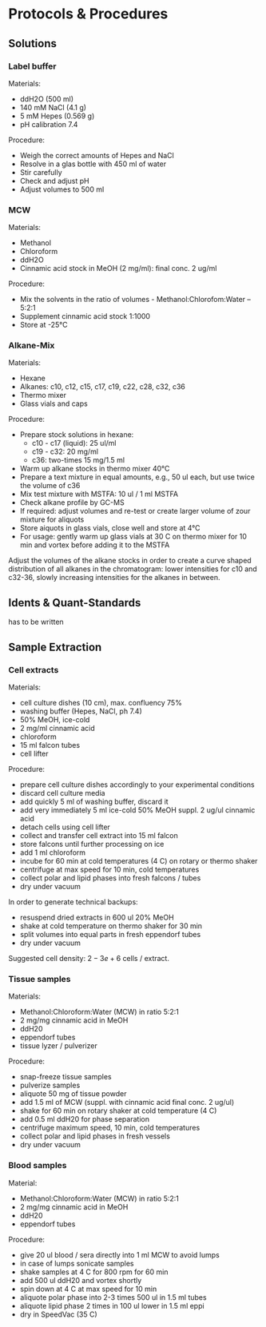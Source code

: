 # Protocols \& Procedures

## Solutions{#solutions}
### Label buffer{#washingbuffer}

Materials:

* ddH2O (500 ml)
* 140 mM NaCl (4.1 g)
* 5 mM Hepes (0.569 g)
* pH calibration 7.4

Procedure:

* Weigh the correct amounts of Hepes and NaCl
* Resolve in a glas bottle with 450 ml of water
* Stir carefully
* Check and adjust pH
* Adjust volumes to 500 ml

### MCW{#mcw}

Materials:

* Methanol
* Chloroform
* ddH2O
* Cinnamic acid stock in MeOH (2 mg/ml): final conc. 2 ug/ml

Procedure:

* Mix the solvents in the ratio of volumes - Methanol:Chlorofom:Water -- 5:2:1
* Supplement cinnamic acid stock 1:1000
* Store at -25&deg;C

### Alkane-Mix{#alkanemix}

Materials:

* Hexane
* Alkanes: c10, c12, c15, c17, c19, c22, c28, c32, c36
* Thermo mixer
* Glass vials and caps

Procedure:

* Prepare stock solutions in hexane:
  + c10 - c17 (liquid): 25 ul/ml
  + c19 - c32: 20 mg/ml
  + c36: two-times 15 mg/1.5 ml
* Warm up alkane stocks in thermo mixer 40&deg;C
* Prepare a text mixture in equal amounts, e.g., 50 ul each, but use twice the volume of c36
* Mix test mixture with MSTFA: 10 ul / 1 ml MSTFA
* Check alkane profile by GC-MS
* If required: adjust volumes and re-test or create larger volume of zour mixture for aliquots
* Store aiquots in glass vials, close well and store at 4&deg;C
* For usage: gently warm up glass vials at 30 C on thermo mixer for 10 min and vortex before adding it to the MSTFA

Adjust the volumes of the alkane stocks in order to create a curve shaped distribution of all alkanes in the chromatogram: lower intensities for c10 and c32-36, slowly increasing intensities for the alkanes in between.

## Idents \& Quant-Standards

has to be written


## Sample Extraction
### Cell extracts

Materials:

- cell culture dishes (10 cm), max. confluency 75\%
- washing buffer (Hepes, NaCl, ph 7.4)
- 50\% MeOH, ice-cold
- 2 mg/ml cinnamic acid
- chloroform
- 15 ml falcon tubes
- cell lifter

Procedure:

- prepare cell culture dishes accordingly to your experimental conditions
- discard cell culture media
- add quickly 5 ml of washing buffer, discard it
- add very immediately 5 ml ice-cold 50\% MeOH suppl. 2 ug/ul cinnamic acid
- detach cells using cell lifter
- collect and transfer cell extract into 15 ml falcon
- store falcons until further processing on ice
- add 1 ml chloroform
- incube for 60 min at cold temperatures (4 C) on rotary or thermo shaker
- centrifuge at max speed for 10 min, cold temperatures
- collect polar and lipid phases into fresh falcons / tubes
- dry under vacuum

In order to generate technical backups:

- resuspend dried extracts in 600 ul 20\% MeOH
- shake at cold temperature on thermo shaker for 30 min
- split volumes into equal parts in fresh eppendorf tubes
- dry under vacuum

Suggested cell density: $2-3e+6$ cells / extract.

### Tissue samples

Materials:

- Methanol:Chloroform:Water (MCW) in ratio 5:2:1
- 2 mg/mg cinnamic acid in MeOH
- ddH20
- eppendorf tubes
- tissue lyzer / pulverizer

Procedure:

- snap-freeze tissue samples
- pulverize samples
- aliquote 50 mg of tissue powder
- add 1.5 ml of MCW (suppl. with cinnamic acid final conc. 2 ug/ul)
- shake for 60 min on rotary shaker at cold temperature (4 C)
- add 0.5 ml ddH20 for phase separation
- centrifuge maximum speed, 10 min, cold temperatures
- collect polar and lipid phases in fresh vessels
- dry under vacuum


### Blood samples

Material:

- Methanol:Chloroform:Water (MCW) in ratio 5:2:1
- 2 mg/mg cinnamic acid in MeOH
- ddH20
- eppendorf tubes 

Procedure:

-	give 20 ul blood / sera directly into 1 ml MCW to avoid lumps
- in case of lumps sonicate samples
- shake samples at 4 C for 800 rpm for 60 min
- add 500 ul ddH20 and vortex shortly
- spin down at 4 C at max speed for 10 min
- aliquote polar phase into 2-3 times 500 ul in 1.5 ml tubes
- aliquote lipid phase 2 times in 100 ul lower in 1.5 ml eppi
- dry in SpeedVac (35 C)


